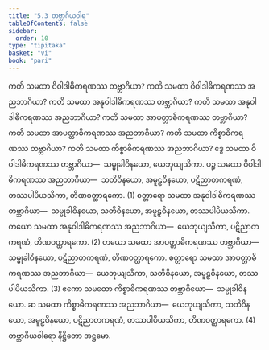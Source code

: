 ```yaml
---
title: "5.3 တဗ္ဘာဂိယဝါရ"
tableOfContents: false
sidebar:
  order: 10
type: "tipitaka"
basket: "vi"
book: "pari"
---
```



<DynamicBreadcrumb />

<Division number="298" book="pari">

<Paragraph number="1255" book="pari">
ကတိ သမထာ ဝိဝါဒါဓိကရဏဿ တဗ္ဘာဂိယာ? ကတိ သမထာ ဝိဝါဒါဓိကရဏဿ အညဘာဂိယာ? ကတိ သမထာ အနုဝါဒါဓိကရဏဿ တဗ္ဘာဂိယာ? ကတိ သမထာ အနုဝါဒါဓိကရဏဿ အညဘာဂိယာ? ကတိ သမထာ အာပတ္တာဓိကရဏဿ တဗ္ဘာဂိယာ? ကတိ သမထာ အာပတ္တာဓိကရဏဿ အညဘာဂိယာ? ကတိ သမထာ ကိစ္စာဓိကရဏဿ တဗ္ဘာဂိယာ? ကတိ သမထာ ကိစ္စာဓိကရဏဿ အညဘာဂိယာ?
</Paragraph>

<Paragraph number="1256" book="pari">
ဒွေ သမထာ ဝိဝါဒါဓိကရဏဿ တဗ္ဘာဂိယာ—  သမ္မုခါဝိနယော, ယေဘုယျသိကာ. ပဉ္စ သမထာ ဝိဝါဒါဓိကရဏဿ အညဘာဂိယာ—  သတိဝိနယော, အမူဠှဝိနယော, ပဋိညာတကရဏံ, တဿပါပိယသိကာ, တိဏဝတ္ထာရကော. (1)
</Paragraph>

<Paragraph number="1257" book="pari">
စတ္တာရော သမထာ အနုဝါဒါဓိကရဏဿ တဗ္ဘာဂိယာ—  သမ္မုခါဝိနယော, သတိဝိနယော, အမူဠှဝိနယော, တဿပါပိယသိကာ. တယော သမထာ အနုဝါဒါဓိကရဏဿ အညဘာဂိယာ—  ယေဘုယျသိကာ, ပဋိညာတကရဏံ, တိဏဝတ္ထာရကော. (2)
</Paragraph>

<Paragraph number="1258" book="pari">
တယော သမထာ အာပတ္တာဓိကရဏဿ တဗ္ဘာဂိယာ—  သမ္မုခါဝိနယော, ပဋိညာတကရဏံ, တိဏဝတ္ထာရကော. စတ္တာရော သမထာ အာပတ္တာဓိကရဏဿ အညဘာဂိယာ—  ယေဘုယျသိကာ, သတိဝိနယော, အမူဠှဝိနယော, တဿပါပိယသိကာ. (3)
</Paragraph>

<Paragraph number="1259" book="pari">
ဧကော သမထော ကိစ္စာဓိကရဏဿ တဗ္ဘာဂိယော—  သမ္မုခါဝိနယော. ဆ သမထာ ကိစ္စာဓိကရဏဿ အညဘာဂိယာ—  ယေဘုယျသိကာ, သတိဝိနယော, အမူဠှဝိနယော, ပဋိညာတကရဏံ, တဿပါပိယသိကာ, တိဏဝတ္ထာရကော. (4)

</Paragraph>
</Division>

<Paragraph number="1260" type="center" book="pari">
တဗ္ဘာဂိယဝါရော နိဋ္ဌိတော အဋ္ဌမော.
</Paragraph>